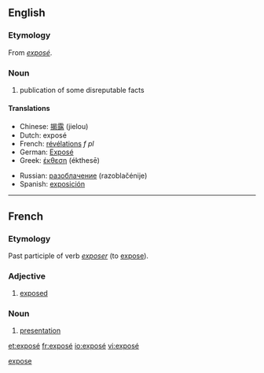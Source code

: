 {{see|expose}}

==English==
===Etymology===
From {{F.}} ''[[#French|exposé]]''.
===Noun===
{{wikipedia}}
{{en-noun}}

#publication of some disreputable facts

====Translations====
{{top}}
*Chinese: [[揭露]] (jielou)
*Dutch: exposé
*French: [[révélations]] ''f'' ''pl''
*German: [[Exposé]]
*Greek: [[έκθεση]] (ékthesē)
{{mid}}
*Russian: [[разоблачение]] (razoblačénije) {{n}}
*Spanish: [[exposición]]
{{bottom}}

----

==French==
===Etymology===
Past participle of verb ''[[exposer]]'' (to [[expose]]).

===Adjective===
{{fr-adj}}
#[[exposed]]

===Noun===
{{fr-noun-reg|m}}
#[[presentation]]

[[Category:English words spelled with diacritics|expose]]

[[et:exposé]]
[[fr:exposé]]
[[io:exposé]]
[[vi:exposé]]